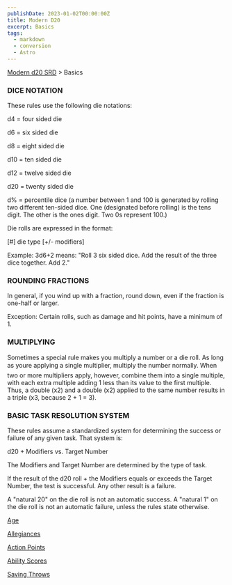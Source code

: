 ```yaml
---
publishDate: 2023-01-02T00:00:00Z
title: Modern D20
excerpt: Basics
tags:
  - markdown
  - conversion
  - Astro
---
```



[Modern d20 SRD](/) > Basics

### DICE NOTATION

These rules use the following die notations:


d4 = four sided die


d6 = six sided die


d8 = eight sided die


d10 = ten sided die


d12 = twelve sided die


d20 = twenty sided die


d% = percentile dice (a number between 1 and 100 is generated by rolling two different ten-sided dice. One (designated before rolling) is the tens digit. The other is the ones digit. Two 0s represent 100.)


Die rolls are expressed in the format:


[#] die type [+/- modifiers]


Example: 3d6+2 means: "Roll 3 six sided dice. Add the result of the three dice together. Add 2."


### ROUNDING FRACTIONS


In general, if you wind up with a fraction, round down, even if the fraction is one-half or larger.


Exception: Certain rolls, such as damage and hit points, have a minimum of 1.


### MULTIPLYING


Sometimes a special rule makes you multiply a number or a die roll. As long as youre applying a single multiplier, multiply the number normally. When two or more multipliers apply, however, combine them into a single multiple, with each extra multiple adding 1 less than its value to the first multiple. Thus, a double (x2) and a double (x2) applied to the same number results in a triple (x3, because 2 + 1 = 3).


### BASIC TASK RESOLUTION SYSTEM


These rules assume a standardized system for determining the success or failure of any given task. That system is:


d20 + Modifiers vs. Target Number


The Modifiers and Target Number are determined by the type of task.


If the result of the d20 roll + the Modifiers equals or exceeds the Target Number, the test is successful. Any other result is a failure.


A "natural 20" on the die roll is not an automatic success. A "natural 1" on the die roll is not an automatic failure, unless the rules state otherwise.


[Age](modern-d20-srd-basics-age)


[Allegiances](modern-d20-srd-basics-allegiances)


[Action Points](modern-d20-srd-basics-action-points)


[Ability Scores](modern-d20-srd-basics-ability-scores)


[Saving Throws](modern-d20-srd-basics-saving-throws)



